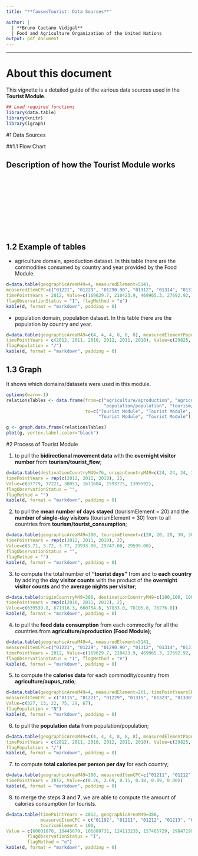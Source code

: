 ```yaml
---
title: "**faoswsTourist: Data Sources**"

author: |
  | **Bruno Caetano Vidigal**
  | Food and Agriculture Organization of the United Nations
output: pdf_document
---
```

---
# About this document

This vignette is a detailed guide of the various data sources used in the **Tourist Module**.


```r
## Load required functions
library(data.table)
library(knitr)
library(igraph)
```

#1 Data Sources

##1.1 Flow Chart

## Description of how the Tourist Module works

![](C:\Users\caetano\Desktop\flow_chart\touristDiagram.pdf)

## 1.2 Example of tables

* agriculture domain, aproduction dataset. In this table there are the commodities consumed by country and year provided by the Food Module.

````r

d=data.table(geographicAreaM49=4, measuredElement=5141, 
measuredItemCPC=c("01221", "01229", "01290.90", "01312", "01314", "01315"),
timePointYears = 2012, Value=c(169629.7, 210423.9, 469965.3, 27692.92, 6037.902, 823.302),
flagObservationStatus = "I", flagMethod = "e")
kable(d, format = "markdown", padding = 0)

````


* population domain, population dataset. In this table there are the population by country and year.

````r

d=data.table(geographicAreaM49=c(4, 4, 4, 8, 8, 8), measuredElementPopulation=21, 
timePointYears = c(2012, 2011, 2010, 2012, 2011, 2010), Value=c(29825, 29105, 28398, 3162, 3154, 3150),
flagPopulation = "/")
kable(d, format = "markdown", padding = 0)

````

## 1.3 Graph
It shows which domains/datasets were used in this module.

````r
options(warn=-1)
relationsTables <- data.frame(from=c("agriculture/aproduction", "agriculture/aupus_ratio",
                                     "population/population", "tourism/tourist_flow", "tourism/tourist_consumption"),
                              to=c("Tourist Module", "Tourist Module", "Tourist Module",
                                   "Tourist Module", "Tourist Module"))

g <- graph.data.frame(relationsTables)
plot(g, vertex.label.color="black")

````

#2 Process of Tourist Module


1. to pull the **bidirectional movement data** with the **overnight visitor number** from **tourism/tourist_flow**;

````r

d=data.table(destinationCountryM49=76, originCountryM49=c(24, 24, 24, 32, 32, 32), tourismElement = 60,
timePointYears = rep(c(2012, 2011, 2010), 2), 
Value=c(37779, 37221, 38051, 1671604, 1593775, 1399592),
flagObservationStatus = "",
flagMethod = "")
kable(d, format = "markdown", padding = 0)

````


2. to pull the **mean number of days stayed** (tourismElement = 20) and the **number of single-day visitors** (tourismElement = 30) from to all countries from **tourism/tourist_consumption**;

````r

d=data.table(geographicAreaM49=380, tourismElement=c(20, 20, 20, 30, 30, 30),
timePointYears = rep(c(2012, 2011, 2010), 2), 
Value=c(3.71, 3.72, 3.77, 29933.00, 29747.00, 29599.00),
flagObservationStatus = "",
flagMethod = "")
kable(d, format = "markdown", padding = 0)
````

3. to compute the total number of **"tourist days"** from and to **each country** by adding the **day visitor counts** with the product of the **overnight visitor counts** and the **average nights per visitor**;

````r

d=data.table(originCountryM49=380, destinationCountryM49=c(100,100, 100, 104, 104, 104), tourismElement = 60,
timePointYears = rep(c(2010, 2011, 2012), 2), 
Value=c(639539.8, 671916.3, 660754.6, 57833.0, 78105.0, 76276.0))
kable(d, format = "markdown", padding = 0)

````


4. to pull the **food data consumption** from each commodity for all the countries from **agriculture/aproduction (Food Module)**;

````r

d=data.table(geographicAreaM49=4, measuredElement=5141, 
measuredItemCPC=c("01221", "01229", "01290.90", "01312", "01314", "01315"),
timePointYears = 2012, Value=c(169629.7, 210423.9, 469965.3, 27692.92, 6037.902, 823.302),
flagObservationStatus = "I", flagMethod = "e")
kable(d, format = "markdown", padding = 0)

````


5. to compute the **calories data** for each commodity/country from **agriculture/aupus_ratio**;

````r

d=data.table(geographicAreaM49=4, measuredElement=261, timePointYearsSP = 0,
measuredItemCPC = c("0115", "01221", "01229", "01315", "01323", "01330"), 
Value=c(327, 13, 22, 75, 29, 67),
flagPopulation = "N")
kable(d, format = "markdown", padding = 0)

````


6. to pull the **population data** from population/population;

````r

d=data.table(geographicAreaM49=c(4, 4, 4, 8, 8, 8), measuredElementPopulation=21, 
timePointYears = c(2012, 2011, 2010, 2012, 2011, 2010), Value=c(29825, 29105, 28398, 3162, 3154, 3150),
flagPopulation = "/")
kable(d, format = "markdown", padding = 0)

````

7. to compute **total calories per person per day** for each country;

````r

d=data.table(geographicAreaM49=100, measuredItemCPC=c("01211", "01212", "01213", "01214", "01215", "01216"), 
timePointYears = 2012, Value=c(0.26, 2.69, 0.15, 0.18, 0.09, 0.00))
kable(d, format = "markdown", padding = 0)

````

8. to merge the steps **3** and **7**, we are able to compute the amount of calories consumption for tourists.

````r

d=data.table(timePointYears = 2012, geographicAreaM49=380, 
             measuredItemCPC = c("01192", "01211", "01212", "01213", "01214", "01215"),
             tourismElement = 100,
Value = c(60001870, 10445679, 106880731, 124113235, 157405729, 29847199), 
        flagObservationStatus = "I", 
        flagMethod = "e")
kable(d, format = "markdown", padding = 0)

````

